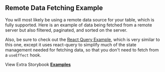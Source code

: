
<Head>
  <title>Remote Data Fetching Example - Material React Table Docs</title>
  <meta
    name="description"
    content="An example of Material React Table which shows how to fetch remote data and filter and paginate on a remote server"
  />
  <meta
    property="og:title"
    content="Remote Data Fetching with Material React Table Example"
  />
  <meta
    property="og:description"
    content="Learn best practices with Remote Data Fetching with Material React Table"
  />
</Head>

## Remote Data Fetching Example

You will most likely be using a remote data source for your table, which is fully supported. Here is an example of data being fetched from a remote server but also filtered, paginated, and sorted on the server.

Also, be sure to check out the [React Query Example](/docs/examples/react-query), which is very similar to this one, except it uses react-query to simplify much of the state management needed for fetching data, so that you don't need to fetch from a `useEffect` hook.

<Example />

View Extra Storybook **[Examples](https://www.tailwindcss-react-table.dev/?path=/story/prop-playground--default)**
